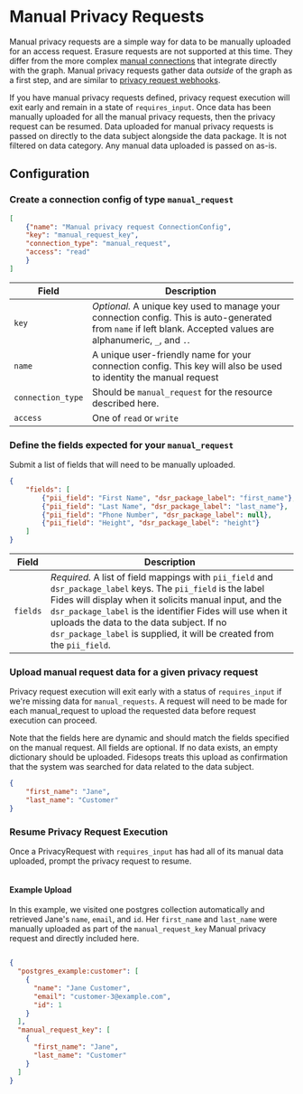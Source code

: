 # Manual Privacy Requests

Manual privacy requests are a simple way for data to be manually uploaded for an access request. Erasure requests are not supported at this time.
They differ from the more complex [manual connections](/docs/user-guides/integrations/databases) that integrate directly with the graph.
Manual privacy requests gather data *outside* of the graph as a first step, and are similar to [privacy request webhooks](/docs/dev-docs/configuration/privacy-requests/webhooks).


If you have manual privacy requests defined, privacy request execution will exit early and remain in a state of `requires_input`.
Once data has been manually uploaded for all the manual privacy requests, then the privacy request can be resumed. Data uploaded
for manual privacy requests is passed on directly to the data subject alongside the data package. It is
not filtered on data category.  Any manual data uploaded is passed on as-is.



## Configuration

### Create a connection config of type `manual_request`


```json filename="POST /api/v1/connection"
[
    {"name": "Manual privacy request ConnectionConfig",
    "key": "manual_request_key",
    "connection_type": "manual_request",
    "access": "read"
    }
]
```

| Field | Description |
|----|----|
| `key` | *Optional.* A unique key used to manage your connection config. This is auto-generated from `name` if left blank. Accepted values are alphanumeric, `_`, and `.`. |
| `name` | A unique user-friendly name for your connection config. This key will also be used to identity the manual request|
| `connection_type` | Should be `manual_request` for the resource described here. |
| `access` | One of `read` or `write` |


### Define the fields expected for your `manual_request`

Submit a list of fields that will need to be manually uploaded.


```json filename="PATCH /api/v1/connection/{{manual_request_key}}/access_manual_request"
{
    "fields": [
        {"pii_field": "First Name", "dsr_package_label": "first_name"},
        {"pii_field": "Last Name", "dsr_package_label": "last_name"},
        {"pii_field": "Phone Number", "dsr_package_label": null},
        {"pii_field": "Height", "dsr_package_label": "height"}
    ]
}
```

| Field | Description |
|----|----|
| `fields` | *Required.* A list of field mappings with `pii_field` and `dsr_package_label` keys. The `pii_field` is the label Fides will display when it solicits manual input, and the `dsr_package_label` is the identifier Fides will use when it uploads the data to the data subject.  If no `dsr_package_label` is supplied, it will be created from the `pii_field`.


### Upload manual request data for a given privacy request

Privacy request execution will exit early with a status of `requires_input` if we're missing data for `manual_requests`.
A request will need to be made for each manual_request to upload the requested data before request execution can proceed.

Note that the fields here are dynamic and should match the fields specified on the manual request. All fields are optional.
If no data exists, an empty dictionary should be uploaded. Fidesops treats this upload as confirmation that the
system was searched for data related to the data subject.

```json filename="PATCH /privacy-request/{{privacy_request_id}}/access_manual_request/{{manual_request_key}}"
{
    "first_name": "Jane",
    "last_name": "Customer"
}
```

### Resume Privacy Request Execution

Once a PrivacyRequest with `requires_input` has had all of its manual data uploaded, prompt the privacy request to resume.

```json filename="POST /privacy-request/{{privacy_request_id}}/resume_from_requires_input"
```

#### Example Upload

In this example, we visited one postgres collection automatically and retrieved Jane's `name`, `email`, and `id`.
Her `first_name` and `last_name` were manually uploaded as part of the `manual_request_key` Manual privacy request
and directly included here.

```json

{
  "postgres_example:customer": [
    {
      "name": "Jane Customer",
      "email": "customer-3@example.com",
      "id": 1
    }
  ],
  "manual_request_key": [
    {
      "first_name": "Jane",
      "last_name": "Customer"
    }
  ]
}
```
